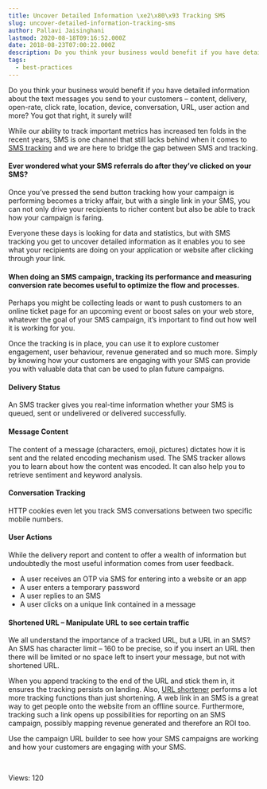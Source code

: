 ```yaml
---
title: Uncover Detailed Information \xe2\x80\x93 Tracking SMS
slug: uncover-detailed-information-tracking-sms
author: Pallavi Jaisinghani
lastmod: 2020-08-18T09:16:52.000Z
date: 2018-08-23T07:00:22.000Z
description: Do you think your business would benefit if you have detailed information about the text messages you send to your customers – content, delivery, open-rate, click rate, location, device, conversation, URL, user action and more? You got that right, it surely will!
tags:
  - best-practices
---
```


Do you think your business would benefit if you have detailed information about the text messages you send to your customers – content, delivery, open-rate, click rate, location, device, conversation, URL, user action and more? You got that right, it surely will!


While our ability to track important metrics has increased ten folds in the recent years, SMS is one channel that still lacks behind when it comes to [SMS tracking](https://msg91.com/sms-campaign/?utm_source=blog&utm_medium=int&utm_campaign=smstracking) and we are here to bridge the gap between SMS and tracking.


#### **Ever wondered what your SMS referrals do after they’ve clicked on your SMS?**


Once you’ve pressed the send button tracking how your campaign is performing becomes a tricky affair, but with a single link in your SMS, you can not only drive your recipients to richer content but also be able to track how your campaign is faring. 


Everyone these days is looking for data and statistics, but with SMS tracking you get to uncover detailed information as it enables you to see what your recipients are doing on your application or website after clicking through your link.


#### **When doing an SMS campaign, tracking its performance and measuring conversion rate becomes useful to optimize the flow and processes.**


Perhaps you might be collecting leads or want to push customers to an online ticket page for an upcoming event or boost sales on your web store, whatever the goal of your SMS campaign, it’s important to find out how well it is working for you.


Once the tracking is in place, you can use it to explore customer engagement, user behaviour, revenue generated and so much more. Simply by knowing how your customers are engaging with your SMS can provide you with valuable data that can be used to plan future campaigns.


#### **Delivery Status**


An SMS tracker gives you real-time information whether your SMS is queued, sent or undelivered or delivered successfully.


#### **Message Content**


The content of a message (characters, emoji, pictures) dictates how it is sent and the related encoding mechanism used. The SMS tracker allows you to learn about how the content was encoded. It can also help you to retrieve sentiment and keyword analysis.


#### **Conversation Tracking**


HTTP cookies even let you track SMS conversations between two specific mobile numbers.


#### **User Actions**


While the delivery report and content to offer a wealth of information but undoubtedly the most useful information comes from user feedback.


* A user receives an OTP via SMS for entering into a website or an app
* A user enters a temporary password
* A user replies to an SMS
* A user clicks on a unique link contained in a message


#### **Shortened URL – Manipulate URL to see certain traffic**


We all understand the importance of a tracked URL, but a URL in an SMS? An SMS has character limit – 160 to be precise, so if you insert an URL then there will be limited or no space left to insert your message, but not with shortened URL.


When you append tracking to the end of the URL and stick them in, it ensures the tracking persists on landing. Also, [URL shortener](https://msg91.com/sms-campaign/) performs a lot more tracking functions than just shortening. A web link in an SMS is a great way to get people onto the website from an offline source. Furthermore, tracking such a link opens up possibilities for reporting on an SMS campaign, possibly mapping revenue generated and therefore an ROI too.


Use the campaign URL builder to see how your SMS campaigns are working and how your customers are engaging with your SMS.


 


 Views: 120


